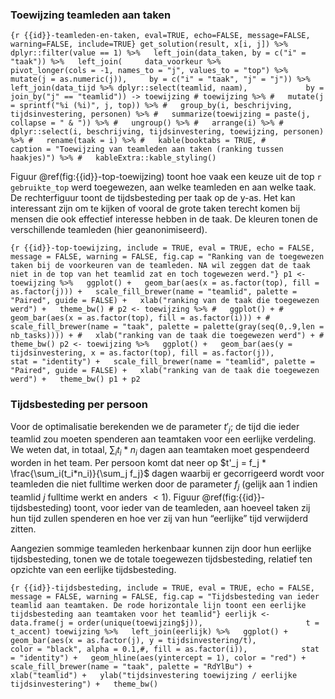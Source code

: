 
### Toewijzing teamleden aan taken
```{r {{id}}-teamleden-en-taken, eval=TRUE, echo=FALSE, message=FALSE, warning=FALSE, include=TRUE}
get_solution(result, x[i, j]) %>% 
  dplyr::filter(value == 1) %>%
  left_join(data_taken, by = c("i" = "taak")) %>%
  left_join(
    data_voorkeur %>%
      pivot_longer(cols = -1, names_to = "j", values_to = "top") %>%
      mutate(j = as.numeric(j)),
    by = c("i" = "taak", "j" = "j")) %>%
  left_join(data_tijd %>% dplyr::select(teamlid, naam),
            by = join_by("j" == "teamlid")) -> toewijzing
# toewijzing %>%
#   mutate(j = sprintf("%i (%i)", j, top)) %>%
#   group_by(i, beschrijving, tijdsinvestering, personen) %>%
#   summarize(toewijzing = paste(j, collapse = " & ")) %>%
#   ungroup() %>%
#   arrange(i) %>%
#   dplyr::select(i, beschrijving, tijdsinvestering, toewijzing, personen) %>%
#   rename(taak = i) %>%
#   kable(booktabs = TRUE,
#         caption = "Toewijzing van teamleden aan taken (ranking tussen haakjes)") %>%
#   kableExtra::kable_styling()
```

Figuur \@ref(fig:{{id}}-top-toewijzing) toont hoe vaak een keuze uit de top `r gebruikte_top` werd toegewezen, aan welke teamleden en aan welke taak. De rechterfiguur toont de tijdsbesteding per taak op de y-as. Het kan interessant zijn om te kijken of vooral de grote taken terecht komen bij mensen die ook effectief interesse hebben in de taak. De kleuren tonen de verschillende teamleden (hier geanonimiseerd).

```{r {{id}}-top-toewijzing, include = TRUE, eval = TRUE, echo = FALSE, message = FALSE, warning = FALSE, fig.cap = "Ranking van de toegewezen taken bij de voorkeuren van de teamleden. NA wil zeggen dat de taak niet in de top van het teamlid zat en toch togewezen werd."}
p1 <- toewijzing %>%
  ggplot() +
  geom_bar(aes(x = as.factor(top), fill = as.factor(j))) +
  scale_fill_brewer(name = "teamlid", palette = "Paired", guide = FALSE) +
  xlab("ranking van de taak die toegewezen werd") +
  theme_bw()
# p2 <- toewijzing %>%
#   ggplot() +
#   geom_bar(aes(x = as.factor(top), fill = as.factor(i))) +
#   scale_fill_brewer(name = "taak", palette = palette(gray(seq(0,.9,len = nb_tasks)))) +
#   xlab("ranking van de taak die toegewezen werd") +
#   theme_bw()
p2 <- toewijzing %>%
  ggplot() +
  geom_bar(aes(y = tijdsinvestering, x = as.factor(top), fill = as.factor(j)),
           stat = "identity") +
  scale_fill_brewer(name = "teamlid", palette = "Paired", guide = FALSE) +
  xlab("ranking van de taak die toegewezen werd") +
  theme_bw()
p1 + p2
```

### Tijdsbesteding per persoon 

Voor de optimalisatie berekenden we de parameter $t'_{j}$; de tijd die ieder teamlid zou moeten spenderen aan teamtaken voor een eerlijke verdeling. We weten dat, in totaal, $\sum_i t_i*n_i$ dagen aan teamtaken moet gespendeerd worden in het team. Per persoon komt dat neer op $t'_j = f_j * \frac{\sum_i(t_i*n_i)}{\sum_j f_j}$ dagen waarbij er gecorrigeerd wordt voor teamleden die niet fulltime werken door de parameter $f_j$ (gelijk aan 1 indien teamlid $j$ fulltime werkt en anders $<1$). Figuur \@ref(fig:{{id}}-tijdsbesteding) toont, voor ieder van de teamleden, aan hoeveel taken zij hun tijd zullen spenderen en hoe ver zij van hun "eerlijke" tijd verwijderd zitten.

Aangezien sommige teamleden herkenbaar kunnen zijn door hun eerlijke tijdsbesteding, tonen we de totale toegewezen tijdsbesteding, relatief ten opzichte van een eerlijke tijdsbesteding.


```{r {{id}}-tijdsbesteding, include = TRUE, eval = TRUE, echo = FALSE, message = FALSE, warning = FALSE, fig.cap = "Tijdsbesteding van ieder teamlid aan teamtaken. De rode horizontale lijn toont een eerlijke tijdsbesteding aan teamtaken voor het teamlid"}
eerlijk <- data.frame(j = order(unique(toewijzing$j)),
                      t = t_accent)
toewijzing %>%
  left_join(eerlijk) %>%
  ggplot() +
  geom_bar(aes(x = as.factor(j), y = tijdsinvestering/t),
           color = "black", alpha = 0.1,#, fill = as.factor(i)),
           stat = "identity") +
  geom_hline(aes(yintercept = 1), color = "red") +
  scale_fill_brewer(name = "taak", palette = "RdYlBu") +
  xlab("teamlid") +
  ylab("tijdsinvestering toewijzing / eerlijke tijdsinvestering") +
  theme_bw()
```
